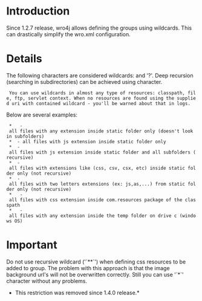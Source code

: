 = Introduction =
Since 1.2.7 release, wro4j allows defining the groups using wildcards. This can drastically simplify the wro.xml configuration. 

= Details =
The following characters are considered wildcards: {{{'*'}}} and '?'. Deep recursion (searching in subdirectories) can be achieved using {{{'**'}}} character.
  You can use wildcards in almost any type of resources: classpath, file, ftp, servlet context. When no resources are found using the supplied uri with contained wildcard - you'll be warned about that in logs.

Below are several examples:
  * {{{/static/*}}}  - all files with any extension inside static folder only (doesn't look in subfolders)
  * {{{/static/*.js}}} - all files with js extension inside static folder only 
  * {{{/static/**.js}}} - all files with js extension inside static folder and all subfolders (recursive)
  * {{{/static/*.cs?}}} - all files with extensions like (css, csv, csx, etc) inside static folder only (not recursive)
  * {{{/static/test.??}}} - all files with two letters extensions (ex: js,as,...) from static folder only (not recursive)
  * {{{classpath:com/resources/*.css}}}  - all files with css extension inside com.resources package of the classpath
  * {{{file:c:/temp/**}}}  - all files with any extension inside the temp folder on drive c (windows OS)

= Important =


Do not use recursive wildcard ('`**`') when defining css resources to be added to group. The problem with this approach is that the image background url's will not be overwritten correctly. Still you can use '`*`' character without any problems.

*This restriction was removed since 1.4.0 release.*